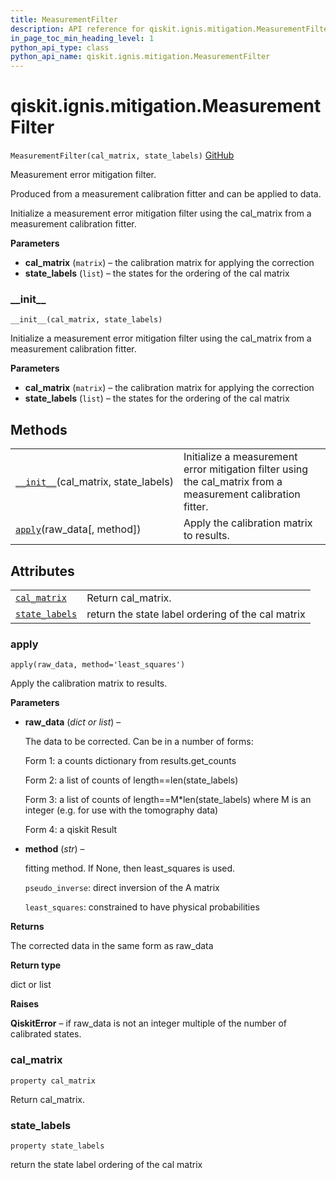 ```yaml
---
title: MeasurementFilter
description: API reference for qiskit.ignis.mitigation.MeasurementFilter
in_page_toc_min_heading_level: 1
python_api_type: class
python_api_name: qiskit.ignis.mitigation.MeasurementFilter
---
```


<span id="qiskit-ignis-mitigation-measurementfilter" />

# qiskit.ignis.mitigation.MeasurementFilter

<span id="qiskit.ignis.mitigation.MeasurementFilter" />

`MeasurementFilter(cal_matrix, state_labels)` [GitHub](https://github.com/qiskit-community/qiskit-ignis/tree/stable/0.5/qiskit/ignis/mitigation/measurement/filters.py "view source code")

Measurement error mitigation filter.

Produced from a measurement calibration fitter and can be applied to data.

Initialize a measurement error mitigation filter using the cal\_matrix from a measurement calibration fitter.

**Parameters**

*   **cal\_matrix** (`matrix`) – the calibration matrix for applying the correction
*   **state\_labels** (`list`) – the states for the ordering of the cal matrix

### \_\_init\_\_

<span id="qiskit.ignis.mitigation.MeasurementFilter.__init__" />

`__init__(cal_matrix, state_labels)`

Initialize a measurement error mitigation filter using the cal\_matrix from a measurement calibration fitter.

**Parameters**

*   **cal\_matrix** (`matrix`) – the calibration matrix for applying the correction
*   **state\_labels** (`list`) – the states for the ordering of the cal matrix

## Methods

|                                                                                                                                                    |                                                                                                               |
| -------------------------------------------------------------------------------------------------------------------------------------------------- | ------------------------------------------------------------------------------------------------------------- |
| [`__init__`](#qiskit.ignis.mitigation.MeasurementFilter.__init__ "qiskit.ignis.mitigation.MeasurementFilter.__init__")(cal\_matrix, state\_labels) | Initialize a measurement error mitigation filter using the cal\_matrix from a measurement calibration fitter. |
| [`apply`](#qiskit.ignis.mitigation.MeasurementFilter.apply "qiskit.ignis.mitigation.MeasurementFilter.apply")(raw\_data\[, method])                | Apply the calibration matrix to results.                                                                      |

## Attributes

|                                                                                                                                    |                                                   |
| ---------------------------------------------------------------------------------------------------------------------------------- | ------------------------------------------------- |
| [`cal_matrix`](#qiskit.ignis.mitigation.MeasurementFilter.cal_matrix "qiskit.ignis.mitigation.MeasurementFilter.cal_matrix")       | Return cal\_matrix.                               |
| [`state_labels`](#qiskit.ignis.mitigation.MeasurementFilter.state_labels "qiskit.ignis.mitigation.MeasurementFilter.state_labels") | return the state label ordering of the cal matrix |

### apply

<span id="qiskit.ignis.mitigation.MeasurementFilter.apply" />

`apply(raw_data, method='least_squares')`

Apply the calibration matrix to results.

**Parameters**

*   **raw\_data** (*dict or list*) –

    The data to be corrected. Can be in a number of forms:

    Form 1: a counts dictionary from results.get\_counts

    Form 2: a list of counts of length==len(state\_labels)

    Form 3: a list of counts of length==M\*len(state\_labels) where M is an integer (e.g. for use with the tomography data)

    Form 4: a qiskit Result

*   **method** (*str*) –

    fitting method. If None, then least\_squares is used.

    `pseudo_inverse`: direct inversion of the A matrix

    `least_squares`: constrained to have physical probabilities

**Returns**

The corrected data in the same form as raw\_data

**Return type**

dict or list

**Raises**

**QiskitError** – if raw\_data is not an integer multiple of the number of calibrated states.

### cal\_matrix

<span id="qiskit.ignis.mitigation.MeasurementFilter.cal_matrix" />

`property cal_matrix`

Return cal\_matrix.

### state\_labels

<span id="qiskit.ignis.mitigation.MeasurementFilter.state_labels" />

`property state_labels`

return the state label ordering of the cal matrix

